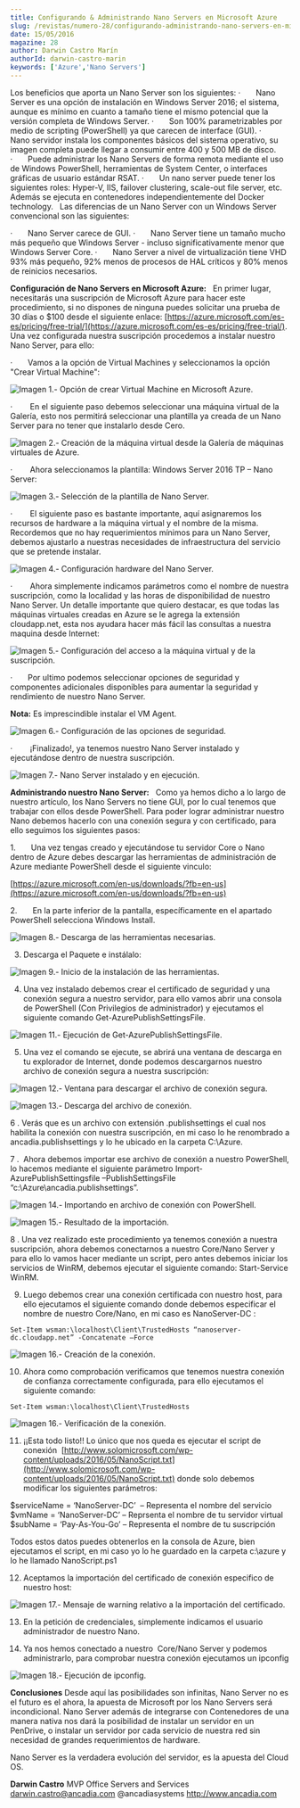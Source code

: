 ```yaml
---
title: Configurando & Administrando Nano Servers en Microsoft Azure
slug: /revistas/numero-28/configurando-administrando-nano-servers-en-microsoft-azure
date: 15/05/2016
magazine: 28
author: Darwin Castro Marín
authorId: darwin-castro-marin
keywords: ['Azure','Nano Servers']
---
```






Los beneficios que aporta un Nano Server son los siguientes:
·       Nano Server es una opción de instalación en Windows Server 2016; el sistema, aunque es mínimo en cuanto a tamaño tiene el mismo potencial que la versión completa de Windows Server.
·       Son 100% parametrizables por medio de scripting (PowerShell) ya que carecen de interface (GUI).
·       Nano servidor instala los componentes básicos del sistema operativo, su imagen completa puede llegar a consumir entre 400 y 500 MB de disco.
·       Puede administrar los Nano Servers de forma remota mediante el uso de Windows PowerShell, herramientas de System Center, o interfaces gráficas de usuario estándar RSAT.
·       Un nano server puede tener los siguientes roles: Hyper-V, IIS, failover clustering, scale-out file server, etc. Además se ejecuta en contenedores independientemente del Docker technology.
 
Las diferencias de un Nano Server con un Windows Server convencional son las siguientes:

·       Nano Server carece de GUI. 
·       Nano Server tiene un tamaño mucho más pequeño que Windows Server - incluso significativamente menor que Windows Server Core.
·       Nano Server a nivel de virtualización tiene VHD 93% más pequeño, 92% menos de procesos de HAL críticos y 80% menos de reinicios necesarios.

**Configuración de Nano Servers en Microsoft Azure:**
 
En primer lugar, necesitarás una suscripción de Microsoft Azure para hacer este procedimiento, si no dispones de ninguna puedes solicitar una prueba de 30 días o $100 desde el siguiente enlace: [https://azure.microsoft.com/es-es/pricing/free-trial/](https://azure.microsoft.com/es-es/pricing/free-trial/). Una vez configurada nuestra suscripción procedemos a instalar nuestro Nano Server, para ello:

·       Vamos a la opción de Virtual Machines y seleccionamos la opción "Crear Virtual Machine":

![Imagen 1.- Opción de crear Virtual Machine en Microsoft Azure.](../../../images/numero28/configurando-administrando-nano-servers-en-microsoft-azure/image1.jpeg)

·          En el siguiente paso debemos seleccionar una máquina virtual de la Galería, esto nos permitirá  seleccionar  una plantilla ya creada de un Nano Server para no tener que instalarlo desde Cero.

![Imagen 2.- Creación de la máquina virtual desde la Galería de máquinas virtuales de Azure.](../../../images/numero28/configurando-administrando-nano-servers-en-microsoft-azure/image2.png)

·          Ahora  seleccionamos  la plantilla: Windows Server 2016 TP – Nano Server:

![Imagen 3.- Selección de la plantilla de Nano Server.](../../../images/numero28/configurando-administrando-nano-servers-en-microsoft-azure/image3.png)

·          El siguiente paso es bastante importante, aquí asignaremos los recursos de hardware a la máquina virtual y el nombre de la misma. Recordemos que no hay requerimientos mínimos para un Nano Server, debemos ajustarlo a nuestras necesidades de infraestructura del servicio que se pretende instalar.

![Imagen 4.- Configuración hardware del Nano Server.](../../../images/numero28/configurando-administrando-nano-servers-en-microsoft-azure/image4.png)

·          Ahora simplemente indicamos parámetros como el nombre de nuestra suscripción, como la localidad y las horas de disponibilidad de nuestro Nano Server. Un detalle importante que quiero destacar, es que todas las máquinas virtuales creadas en Azure se le agrega la extensión cloudapp.net, esta nos ayudara hacer más fácil las consultas a nuestra maquina desde Internet:

![Imagen 5.- Configuración del acceso a la máquina virtual y de la suscripción.](../../../images/numero28/configurando-administrando-nano-servers-en-microsoft-azure/image5.png)

·       Por ultimo podemos seleccionar opciones de seguridad y componentes adicionales disponibles para aumentar la seguridad y rendimiento de nuestro Nano Server.

**Nota:** Es imprescindible instalar el VM Agent.

![Imagen 6.- Configuración de las opciones de seguridad.](../../../images/numero28/configurando-administrando-nano-servers-en-microsoft-azure/image6.png)

·          ¡Finalizado!, ya tenemos nuestro Nano Server instalado y ejecutándose dentro de nuestra suscripción.

![Imagen 7.- Nano Server instalado y en ejecución.](../../../images/numero28/configurando-administrando-nano-servers-en-microsoft-azure/image7.png)

**Administrando nuestro Nano Server:**
 
Como ya hemos dicho a lo largo de nuestro artículo, los Nano Servers no tiene GUI, por lo cual tenemos que trabajar con ellos desde PowerShell. Para poder lograr administrar nuestro Nano debemos hacerlo con una conexión segura y con certificado, para ello seguimos los siguientes pasos:

1.       Una vez tengas creado y ejecutándose tu servidor Core o Nano dentro de Azure debes descargar las herramientas de administración de Azure mediante PowerShell desde el siguiente vinculo:

[https://azure.microsoft.com/en-us/downloads/?fb=en-us](https://azure.microsoft.com/en-us/downloads/?fb=en-us)

2.       En la parte inferior de la pantalla, específicamente en el apartado PowerShell selecciona Windows Install.

![Imagen 8.- Descarga de las herramientas necesarias.](../../../images/numero28/configurando-administrando-nano-servers-en-microsoft-azure/image8.jpeg)

3. Descarga el Paquete e instálalo:

![Imagen 9.- Inicio de la instalación de las herramientas.](../../../images/numero28/configurando-administrando-nano-servers-en-microsoft-azure/image9.png)

4. Una vez instalado debemos crear el certificado de seguridad y una conexión segura a nuestro servidor, para ello vamos abrir una consola de PowerShell (Con Privilegios de administrador) y ejecutamos el siguiente comando Get-AzurePublishSettingsFile.

![Imagen 11.- Ejecución de Get-AzurePublishSettingsFile.](../../../images/numero28/configurando-administrando-nano-servers-en-microsoft-azure/image11.png)

5. Una vez el comando se ejecute, se abrirá una ventana de descarga en tu explorador de Internet, donde podemos descargarnos nuestro archivo de conexión segura a nuestra suscripción:

![Imagen 12.- Ventana para descargar el archivo de conexión segura.](../../../images/numero28/configurando-administrando-nano-servers-en-microsoft-azure/image12.png)

![Imagen 13.- Descarga del archivo de conexión.](../../../images/numero28/configurando-administrando-nano-servers-en-microsoft-azure/image13.png)

6 . Verás que es un archivo con extensión .publishsettings el cual nos habilita la conexión con nuestra suscripción, en mi caso lo he renombrado a ancadia.publishsettings y lo he ubicado en la carpeta C:\Azure.

7 .   Ahora debemos importar ese archivo de conexión a nuestro PowerShell, lo hacemos mediante el siguiente parámetro Import-AzurePublishSettingsfile –PublishSettingsFile “c:\Azure\ancadia.publishsettings”.

![Imagen 14.- Importando en archivo de conexión con PowerShell.](../../../images/numero28/configurando-administrando-nano-servers-en-microsoft-azure/image14.png)

![Imagen 15.- Resultado de la importación.](../../../images/numero28/configurando-administrando-nano-servers-en-microsoft-azure/image15.jpeg)

8 . Una vez realizado este procedimiento ya tenemos conexión a nuestra suscripción, ahora debemos conectarnos a nuestro Core/Nano Server y para ello lo vamos hacer mediante un script, pero antes debemos iniciar los servicios de WinRM, debemos ejecutar el siguiente comando: Start-Service WinRM.

9. Luego debemos crear una conexión certificada con nuestro host, para ello ejecutamos el siguiente comando donde debemos especificar el nombre de nuestro Core/Nano, en mi caso es  NanoServer-DC  :



```
Set-Item wsman:\l​​​ocalhost\Client\TrustedHosts “nanoserver-dc.cloudapp.net” -Concatenate –Force
```

![Imagen 16.- Creación de la conexión.](../../../images/numero28/configurando-administrando-nano-servers-en-microsoft-azure/image16.png)

10.  Ahora como comprobación verificamos que tenemos nuestra conexión de confianza correctamente configurada, para ello ejecutamos el siguiente comando:

```
Set-Item wsman:\localhost\Client\TrustedHosts​​
```

![Imagen 16.- Verificación de la conexión.](../../../images/numero28/configurando-administrando-nano-servers-en-microsoft-azure/image17.png)

11.   ¡¡Esta todo listo!! Lo único que nos queda es ejecutar el script de conexión  [http://www.solomicrosoft.com/wp-content/uploads/2016/05/NanoScript.txt](http://www.solomicrosoft.com/wp-content/uploads/2016/05/NanoScript.txt) donde solo debemos modificar los siguientes parámetros:



$serviceName = ‘NanoServer-DC’   – Representa el nombre del servicio
  $vmName = ‘NanoServer-DC’  – Reprsenta el nombre de tu servidor virtual 
  $subName = ‘Pay-As-You-Go’  – Representa el nombre de tu suscripción



Todos estos datos puedes obtenerlos en la consola de Azure, bien ejecutamos el script, en mi caso yo lo he guardado en la carpeta c:\azure y lo he llamado NanoScript.ps1



12. Aceptamos la importación del certificado de conexión especifico de nuestro host:

![Imagen 17.- Mensaje de warning relativo a la importación del certificado.](../../../images/numero28/configurando-administrando-nano-servers-en-microsoft-azure/image18.jpeg)

13. En la petición de credenciales, simplemente indicamos el usuario administrador de nuestro Nano.

14. Ya nos hemos conectado a nuestro  Core/Nano Server y podemos administrarlo, para comprobar nuestra conexión ejecutamos un ipconfig​

![Imagen 18.- Ejecución de ipconfig.](../../../images/numero28/configurando-administrando-nano-servers-en-microsoft-azure/image19.jpeg)

**Conclusiones**
Desde aquí las posibilidades son infinitas, Nano Server no es el futuro es el ahora, la apuesta de Microsoft por los Nano Servers será incondicional. Nano Server además de integrarse con Contenedores de una manera nativa nos dará la posibilidad de instalar un servidor en un PenDrive, o instalar un servidor por cada servicio de nuestra red sin necesidad de grandes requerimientos de hardware.

Nano Server es la verdadera evolución del servidor, es la apuesta del Cloud OS.



**Darwin Castro**
 MVP Office Servers and Services
darwin.castro@ancadia.com
 @ancadiasystems
 http://www.ancadia.com

 
 
